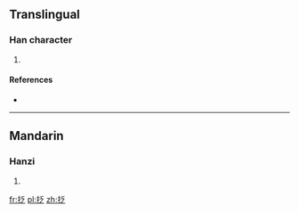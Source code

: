 ==Translingual==

===Han character===
{{Han char|rn=64|rad=手|as=05|sn=8|four=4203<sub>7</sub>|canj=手竹戈人 (QHIO)}}

# {{defn|Han|sort=手05}}

====References====
* {{Han ref|kx=0424.020|dkj=11924|dj=0771.150|hdz=31841.020|uh=62B8|ud=25272|bh=CCC0|bd=52416}}

----

==Mandarin==

===Hanzi===
{{cmn-hanzi|pin=[[zā]] ([[za1]])|wg=tsa<sup>1</sup>}}

# {{defn|Mandarin|sort=手05}}

[[fr:抸]]
[[pl:抸]]
[[zh:抸]]